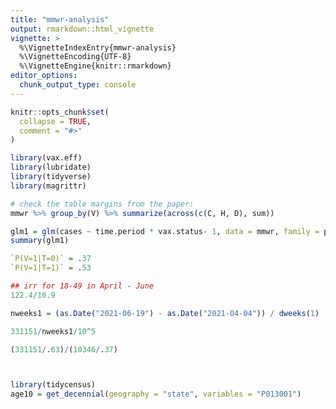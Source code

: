 ```yaml
---
title: "mmwr-analysis"
output: rmarkdown::html_vignette
vignette: >
  %\VignetteIndexEntry{mmwr-analysis}
  %\VignetteEncoding{UTF-8}
  %\VignetteEngine{knitr::rmarkdown}
editor_options: 
  chunk_output_type: console
---
```


```r
knitr::opts_chunk$set(
  collapse = TRUE,
  comment = "#>"
)
```

```r
library(vax.eff)
library(lubridate)
library(tidyverse)
library(magrittr)
```

```r
# check the table margins from the paper:
mmwr %>% group_by(V) %>% summarize(across(c(C, H, D), sum))

```

```r

glm1 = glm(cases ~ time.period * vax.status- 1, data = mmwr, family = poisson)
summary(glm1)

`P(V=1|T=0)` = .37
`P(V=1|T=1)` = .53

## irr for 18-49 in April - June
122.4/10.9

nweeks1 = (as.Date("2021-06-19") - as.Date("2021-04-04")) / dweeks(1)

331151/nweeks1/10^5

(331151/.63)/(10346/.37)




```


```r

library(tidycensus)
age10 = get_decennial(geography = "state", variables = "P013001")


```


